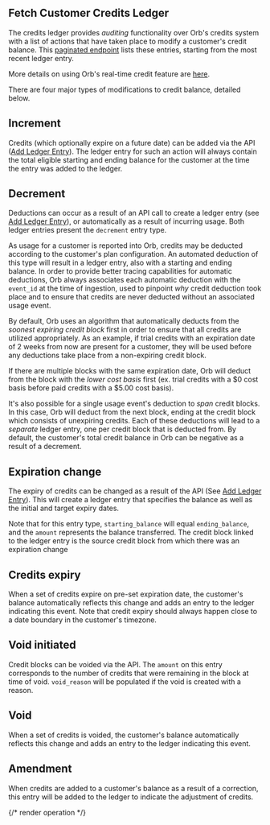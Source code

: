 ## Fetch Customer Credits Ledger

The credits ledger provides _auditing_ functionality over Orb's credits system with a list of actions that have
taken place to modify a customer's credit balance. This [paginated endpoint](../reference/pagination) lists these
entries, starting from the most recent ledger entry.

More details on using Orb's real-time credit feature are [here](../guides/product-catalog/prepurchase.md).

There are four major types of modifications to credit balance, detailed below.

## Increment
Credits (which optionally expire on a future date) can be added via the API
([Add Ledger Entry](create-ledger-entry)). The ledger entry for such an action will always contain the total
eligible starting and ending balance for the customer at the time the entry was added to the ledger.

## Decrement
Deductions can occur as a result of an API call to create a ledger entry (see
[Add Ledger Entry](create-ledger-entry)), or automatically as a result of incurring usage. Both ledger entries
present the `decrement` entry type.

As usage for a customer is reported into Orb, credits may be deducted according to the customer's plan
configuration. An automated deduction of this type will result in a ledger entry, also with a starting and ending
balance. In order to provide better tracing capabilities for automatic deductions, Orb always associates each
automatic deduction with the `event_id` at the time of ingestion, used to pinpoint _why_ credit deduction took
place and to ensure that credits are never deducted without an associated usage event.

By default, Orb uses an algorithm that automatically deducts from the *soonest expiring credit block* first in
order to ensure that all credits are utilized appropriately. As an example, if trial credits with an expiration date
of 2 weeks from now are present for a customer, they will be used before any deductions take place from a
non-expiring credit block.

If there are multiple blocks with the same expiration date, Orb will deduct from the block with the
*lower cost basis* first (ex. trial credits with a $0 cost basis before paid credits with a $5.00 cost basis).

It's also possible for a single usage event's deduction to _span_ credit blocks. In this case, Orb will deduct from
the next block, ending at the credit block which consists of unexpiring credits. Each of these deductions will lead
to a _separate_ ledger entry, one per credit block that is deducted from. By default, the customer's total credit
balance in Orb can be negative as a result of a decrement.

## Expiration change
The expiry of credits can be changed as a result of the API (See [Add Ledger Entry](create-ledger-entry)). This will
create a ledger entry that specifies the balance as well as the initial and target expiry dates.

Note that for this entry type, `starting_balance` will equal `ending_balance`, and the `amount` represents the
balance transferred. The credit block linked to the ledger entry is the source credit block from which there was an
expiration change

## Credits expiry
When a set of credits expire on pre-set expiration date, the customer's balance automatically reflects this change
and adds an entry to the ledger indicating this event. Note that credit expiry should always happen close to a date
boundary in the customer's timezone.

## Void initiated
Credit blocks can be voided via the API. The `amount` on this entry corresponds to the number of credits that were
remaining in the block at time of void. `void_reason` will be populated if the void is created with a reason.

## Void
When a set of credits is voided, the customer's balance automatically reflects this change and adds an entry to the
ledger indicating this event.

## Amendment
When credits are added to a customer's balance as a result of a correction, this entry will be added to the ledger
to indicate the adjustment of credits.

{/* render operation */}
